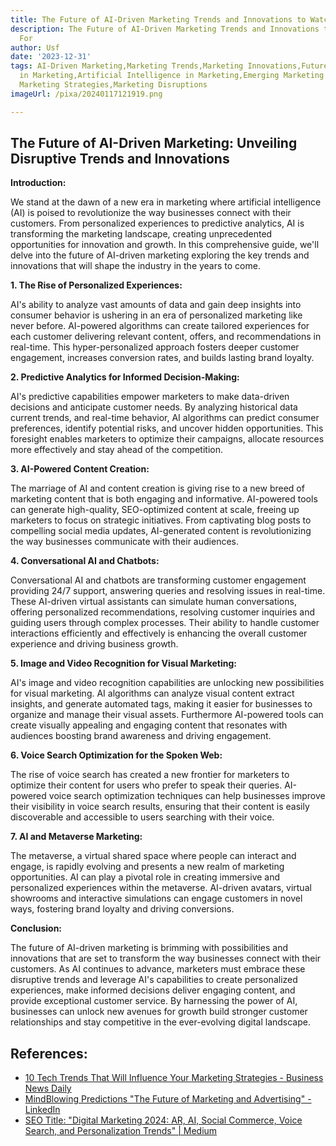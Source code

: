 ```yaml
---
title: The Future of AI-Driven Marketing Trends and Innovations to Watch Out For
description: The Future of AI-Driven Marketing Trends and Innovations to Watch Out
  For
author: Usf
date: '2023-12-31'
tags: AI-Driven Marketing,Marketing Trends,Marketing Innovations,Future of Marketing,AI
  in Marketing,Artificial Intelligence in Marketing,Emerging Marketing Trends,Innovative
  Marketing Strategies,Marketing Disruptions
imageUrl: /pixa/20240117121919.png

---
```

## The  Future of AI-Driven Marketing: Unveiling Disruptive Trends and Innovations

**Introduction:** 

We stand at the dawn of a new era in marketing where  artificial  intelligence (AI) is poised to revolutionize the way businesses connect with their customers. From personalized experiences to predictive  analytics,  AI is transforming the marketing landscape, creating unprecedented opportunities for innovation and growth. In this comprehensive guide, we'll delve into the future of AI-driven marketing exploring the key trends and innovations that will shape the industry in the years to come.

**1. The Rise of Personalized Experiences:**

AI's  ability to analyze vast  amounts of data and gain deep insights into consumer behavior is ushering  in an  era of personalized marketing like never before. AI-powered algorithms can create tailored experiences for each customer delivering  relevant content,  offers, and recommendations in real-time. This hyper-personalized approach fosters deeper customer engagement, increases conversion rates,  and builds lasting brand loyalty.

**2. Predictive Analytics for Informed Decision-Making:**

AI's predictive capabilities  empower marketers to make data-driven decisions and anticipate customer  needs. By analyzing historical  data  current trends, and real-time behavior, AI algorithms can predict  consumer preferences,  identify  potential risks, and uncover hidden opportunities. This foresight enables marketers to  optimize their  campaigns,  allocate resources more effectively and stay ahead of the competition.

**3. AI-Powered Content Creation:**

The marriage of AI and content creation is giving rise to a new breed of marketing content that is both engaging and informative.  AI-powered tools  can generate high-quality, SEO-optimized content at scale, freeing up marketers to focus on strategic initiatives. From  captivating  blog posts to compelling social media  updates, AI-generated content is revolutionizing the way  businesses communicate with their audiences.

**4. Conversational AI and Chatbots:**

Conversational AI and chatbots are transforming customer engagement providing 24/7 support, answering queries and resolving issues in real-time. These AI-driven virtual assistants can  simulate  human conversations, offering personalized recommendations, resolving  customer inquiries and guiding users through complex processes. Their ability to handle customer  interactions efficiently and effectively is enhancing the overall customer  experience and driving business growth.

**5. Image and Video Recognition  for Visual Marketing:**

AI's image and  video recognition capabilities are unlocking new possibilities for visual marketing. AI algorithms can analyze visual  content extract insights, and generate  automated tags, making it easier for businesses to organize and manage their visual assets. Furthermore AI-powered tools can create visually appealing and engaging content that  resonates with audiences boosting  brand awareness and driving engagement.

**6. Voice Search Optimization for  the Spoken Web:**

The rise of  voice search has created a new frontier for marketers to optimize their content for users who prefer to speak their queries. AI-powered voice search optimization techniques can help businesses improve their visibility in voice search results, ensuring that their  content is easily discoverable and accessible to  users searching with their voice.

**7. AI and Metaverse Marketing:**

The metaverse, a virtual shared space  where people can interact and engage, is rapidly evolving and presents a new realm of marketing opportunities. AI can play a pivotal role in creating immersive and personalized experiences within the metaverse. AI-driven avatars, virtual showrooms and interactive simulations can  engage customers in novel ways, fostering brand  loyalty and driving conversions.

**Conclusion:**

The future  of AI-driven  marketing is brimming with possibilities and innovations that are set  to transform  the way businesses connect with their customers. As AI continues to advance,  marketers must embrace these disruptive trends and leverage AI's capabilities to create personalized  experiences, make informed decisions  deliver engaging  content, and provide  exceptional customer service. By  harnessing the power of AI, businesses can unlock new  avenues for growth build stronger customer relationships and stay competitive in the  ever-evolving digital landscape.

## References:
- [10 Tech Trends That Will Influence Your Marketing Strategies - Business News Daily](https://www.businessnewsdaily.com/8564-future-of-marketing.html)
- [MindBlowing Predictions "The Future of Marketing and Advertising" - LinkedIn](https://www.linkedin.com/pulse/mindblowing-predictions-future-marketing)
- [SEO Title: "Digital Marketing 2024: AR, AI, Social Commerce, Voice Search, and Personalization Trends" | Medium](https://medium.com/@TaqweemFatima/futuristic-digital-marketing-trends-2024-your-brand-your-way-230f81ddf094)
